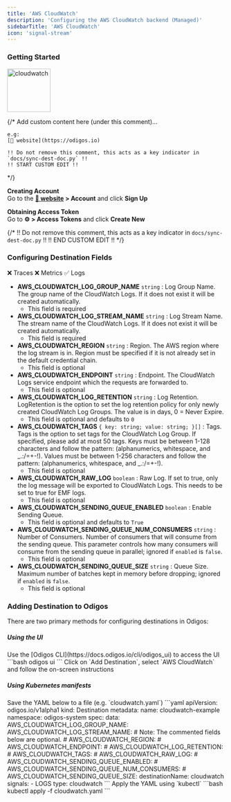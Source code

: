 ```yaml
---
title: 'AWS CloudWatch'
description: 'Configuring the AWS CloudWatch backend (Managed)'
sidebarTitle: 'AWS CloudWatch'
icon: 'signal-stream'
---
```


### Getting Started

<img src='https://d15jtxgb40qetw.cloudfront.net/awscloudwatch.svg' alt='cloudwatch' width="100" height="100" className="not-prose" />

{/*
    Add custom content here (under this comment)...

    e.g:
    [🔗 website](https://odigos.io)

    !! Do not remove this comment, this acts as a key indicator in `docs/sync-dest-doc.py` !!
    !! START CUSTOM EDIT !!
*/}

**Creating Account**<br />
Go to the **[🔗 website](https://odigos.io) > Account** and click **Sign Up**

**Obtaining Access Token**<br />
Go to **⚙️ > Access Tokens** and click **Create New**

{/*
    !! Do not remove this comment, this acts as a key indicator in `docs/sync-dest-doc.py` !!
    !! END CUSTOM EDIT !!
*/}

### Configuring Destination Fields

<Accordion title="Supported Signals:">
  ❌ Traces
  ❌ Metrics
  ✅ Logs
</Accordion>

- **AWS_CLOUDWATCH_LOG_GROUP_NAME** `string` : Log Group Name. The group name of the CloudWatch Logs. If it does not exist it will be created automatically.
  - This field is required
- **AWS_CLOUDWATCH_LOG_STREAM_NAME** `string` : Log Stream Name. The stream name of the CloudWatch Logs. If it does not exist it will be created automatically.
  - This field is required
- **AWS_CLOUDWATCH_REGION** `string` : Region. The AWS region where the log stream is in. Region must be specified if it is not already set in the default credential chain.
  - This field is optional
- **AWS_CLOUDWATCH_ENDPOINT** `string` : Endpoint. The CloudWatch Logs service endpoint which the requests are forwarded to.
  - This field is optional
- **AWS_CLOUDWATCH_LOG_RETENTION** `string` : Log Retention. LogRetention is the option to set the log retention policy for only newly created CloudWatch Log Groups. The value is in days, 0 = Never Expire.
  - This field is optional and defaults to `0`
- **AWS_CLOUDWATCH_TAGS** `{ key: string; value: string; }[]` : Tags. Tags is the option to set tags for the CloudWatch Log Group. If specified, please add at most 50 tags. Keys must be between 1-128 characters and follow the pattern: (alphanumerics, whitespace, and _.:/=+-!). Values must be between 1-256 characters and follow the pattern: (alphanumerics, whitespace, and _.:/=+-!).
  - This field is optional
- **AWS_CLOUDWATCH_RAW_LOG** `boolean` : Raw Log. If set to true, only the log message will be exported to CloudWatch Logs. This needs to be set to true for EMF logs.
  - This field is optional
- **AWS_CLOUDWATCH_SENDING_QUEUE_ENABLED** `boolean` : Enable Sending Queue.
  - This field is optional and defaults to `True`
- **AWS_CLOUDWATCH_SENDING_QUEUE_NUM_CONSUMERS** `string` : Number of Consumers. Number of consumers that will consume from the sending queue. This parameter controls how many consumers will consume from the sending queue in parallel; ignored if `enabled` is `false`.
  - This field is optional
- **AWS_CLOUDWATCH_SENDING_QUEUE_SIZE** `string` : Queue Size. Maximum number of batches kept in memory before dropping; ignored if `enabled` is `false`.
  - This field is optional

### Adding Destination to Odigos

There are two primary methods for configuring destinations in Odigos:

##### **Using the UI**

<Steps>
  <Step>
    Use the [Odigos CLI](https://docs.odigos.io/cli/odigos_ui) to access the UI
    ```bash
    odigos ui
    ```
  </Step>
  <Step>
    Click on `Add Destination`, select `AWS CloudWatch` and follow the on-screen instructions
  </Step>
</Steps>

##### **Using Kubernetes manifests**

<Steps>
  <Step>
    Save the YAML below to a file (e.g. `cloudwatch.yaml`)
    ```yaml
    apiVersion: odigos.io/v1alpha1
    kind: Destination
    metadata:
      name: cloudwatch-example
      namespace: odigos-system
    spec:
      data:
        AWS_CLOUDWATCH_LOG_GROUP_NAME: <Log Group Name>
        AWS_CLOUDWATCH_LOG_STREAM_NAME: <Log Stream Name>
        # Note: The commented fields below are optional.
        # AWS_CLOUDWATCH_REGION: <Region (options: [af-south-1, ap-east-1, ap-northeast-1, ap-northeast-2, ap-northeast-3, ap-south-1, ap-south-2, ap-southeast-1, ap-southeast-2, ap-southeast-3, ap-southeast-4, ap-southeast-5, ap-southeast-7, ca-central-1, ca-west-1, eu-central-1, eu-central-2, eu-north-1, eu-south-1, eu-south-2, eu-west-1, eu-west-2, eu-west-3, il-central-1, me-central-1, me-south-1, mx-central-1, sa-east-1, us-east-1, us-east-2, us-gov-east-1, us-gov-west-1, us-west-1, us-west-2])>
        # AWS_CLOUDWATCH_ENDPOINT: <Endpoint (options: [logs.af-south-1.amazonaws.com, logs.af-south-1.api.aws, logs.ap-east-1.amazonaws.com, logs.ap-east-1.api.aws, logs.ap-northeast-1.amazonaws.com, logs.ap-northeast-1.api.aws, logs.ap-northeast-2.amazonaws.com, logs.ap-northeast-2.api.aws, logs.ap-northeast-3.amazonaws.com, logs.ap-northeast-3.api.aws, logs.ap-south-1.amazonaws.com, logs.ap-south-1.api.aws, logs.ap-south-2.amazonaws.com, logs.ap-south-2.api.aws, logs.ap-southeast-1.amazonaws.com, logs.ap-southeast-1.api.aws, logs.ap-southeast-2.amazonaws.com, logs.ap-southeast-2.api.aws, logs.ap-southeast-3.amazonaws.com, logs.ap-southeast-3.api.aws, logs.ap-southeast-4.amazonaws.com, logs.ap-southeast-4.api.aws, logs.ap-southeast-5.amazonaws.com, logs.ap-southeast-5.api.aws, logs.ap-southeast-7.amazonaws.com, logs.ap-southeast-7.api.aws, logs.ca-central-1.amazonaws.com, logs.ca-central-1.api.aws, logs-fips.ca-central-1.amazonaws.com, logs.ca-west-1.amazonaws.com, logs.ca-west-1.api.aws, logs-fips.ca-west-1.amazonaws.com, logs.eu-central-1.amazonaws.com, logs.eu-central-1.api.aws, logs.eu-central-2.amazonaws.com, logs.eu-central-2.api.aws, logs.eu-north-1.amazonaws.com, logs.eu-north-1.api.aws, logs.eu-south-1.amazonaws.com, logs.eu-south-1.api.aws, logs.eu-south-2.amazonaws.com, logs.eu-south-2.api.aws, logs.eu-west-1.amazonaws.com, logs.eu-west-1.api.aws, logs.eu-west-2.amazonaws.com, logs.eu-west-2.api.aws, logs.eu-west-3.amazonaws.com, logs.eu-west-3.api.aws, logs.il-central-1.amazonaws.com, logs.il-central-1.api.aws, logs.me-central-1.amazonaws.com, logs.me-central-1.api.aws, logs.me-south-1.amazonaws.com, logs.me-south-1.api.aws, logs.mx-central-1.amazonaws.com, logs.mx-central-1.api.aws, logs.sa-east-1.amazonaws.com, logs.sa-east-1.api.aws, logs.us-east-1.amazonaws.com, logs-fips.us-east-1.amazonaws.com, logs.us-east-1.api.aws, logs.us-east-2.amazonaws.com, logs.us-east-2.api.aws, logs-fips.us-east-2.amazonaws.com, logs.us-gov-east-1.amazonaws.com, logs.us-gov-west-1.amazonaws.com, logs.us-west-1.amazonaws.com, logs.us-west-1.api.aws, logs-fips.us-west-1.amazonaws.com, logs.us-west-2.amazonaws.com, logs-fips.us-west-2.amazonaws.com, logs.us-west-2.api.aws])>
        # AWS_CLOUDWATCH_LOG_RETENTION: <Log Retention (default: 0) (options: [0, 1, 3, 5, 7, 14, 30, 60, 90, 120, 150, 180, 365, 400, 545, 731, 1827, 2192, 2557, 2922, 3288, 3653])>
        # AWS_CLOUDWATCH_TAGS: <Tags>
        # AWS_CLOUDWATCH_RAW_LOG: <Raw Log>
        # AWS_CLOUDWATCH_SENDING_QUEUE_ENABLED: <Enable Sending Queue (default: True)>
        # AWS_CLOUDWATCH_SENDING_QUEUE_NUM_CONSUMERS: <Number of Consumers>
        # AWS_CLOUDWATCH_SENDING_QUEUE_SIZE: <Queue Size>
      destinationName: cloudwatch
      signals:
      - LOGS
      type: cloudwatch
    ```
  </Step>
  <Step>
    Apply the YAML using `kubectl`
    ```bash
    kubectl apply -f cloudwatch.yaml
    ```
  </Step>
</Steps>